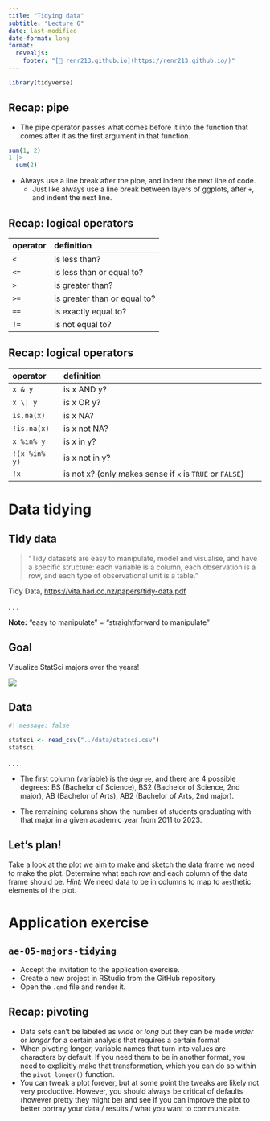 ```yaml
---
title: "Tidying data"
subtitle: "Lecture 6"
date: last-modified
date-format: long
format: 
  revealjs:
    footer: "[🔗 renr213.github.io](https://renr213.github.io/)"
---
```


```r
library(tidyverse)
```

## Recap: pipe {.smaller}

-   The pipe operator passes what comes before it into the function that comes after it as the first argument in that function.

```r
sum(1, 2)
1 |> 
  sum(2)
```

-   Always use a line break after the pipe, and indent the next line of code.
    -   Just like always use a line break between layers of ggplots, after `+`, and indent the next line.

## Recap: logical operators {.smaller}

| operator | definition                   |
|:---------|:-----------------------------|
| `<`      | is less than?                |
| `<=`     | is less than or equal to?    |
| `>`      | is greater than?             |
| `>=`     | is greater than or equal to? |
| `==`     | is exactly equal to?         |
| `!=`     | is not equal to?             |

## Recap: logical operators {.smaller}

| operator      | definition                                               |
|:--------------|:---------------------------------------------------------|
| `x & y`       | is x AND y?                                              |
| `x \| y`      | is x OR y?                                               |
| `is.na(x)`    | is x NA?                                                 |
| `!is.na(x)`   | is x not NA?                                             |
| `x %in% y`    | is x in y?                                               |
| `!(x %in% y)` | is x not in y?                                           |
| `!x`          | is not x? (only makes sense if `x` is `TRUE` or `FALSE`) |

# Data tidying

## Tidy data

> "Tidy datasets are easy to manipulate, model and visualise, and have a specific structure: each variable is a column, each observation is a row, and each type of observational unit is a table."

Tidy Data, <https://vita.had.co.nz/papers/tidy-data.pdf>

. . .

**Note:** "easy to manipulate" = "straightforward to manipulate"

## Goal

Visualize StatSci majors over the years!

![](images/statsci-plot.png)

## Data {.smaller}

```r
#| message: false

statsci <- read_csv("../data/statsci.csv")
statsci
```

. . .

-   The first column (variable) is the `degree`, and there are 4 possible degrees: BS (Bachelor of Science), BS2 (Bachelor of Science, 2nd major), AB (Bachelor of Arts), AB2 (Bachelor of Arts, 2nd major).

-   The remaining columns show the number of students graduating with that major in a given academic year from 2011 to 2023.

## Let's plan! {.smaller}

::: question
Take a look at the plot we aim to make and sketch the data frame we need to make the plot. Determine what each row and each column of the data frame should be. *Hint:* We need data to be in columns to map to `aes`thetic elements of the plot.
:::

# Application exercise

## `ae-05-majors-tidying`

::: appex
-  Accept the invitation to the application exercise.
-  Create a new project in RStudio from the GitHub repository
-   Open the `.qmd` file and render it.
:::

## Recap: pivoting {.smaller}

::: incremental
-   Data sets can't be labeled as *wide* or *long* but they can be made *wider* or *longer* for a certain analysis that requires a certain format
-   When pivoting longer, variable names that turn into values are characters by default. If you need them to be in another format, you need to explicitly make that transformation, which you can do so within the `pivot_longer()` function.
-   You can tweak a plot forever, but at some point the tweaks are likely not very productive. However, you should always be critical of defaults (however pretty they might be) and see if you can improve the plot to better portray your data / results / what you want to communicate.
:::
